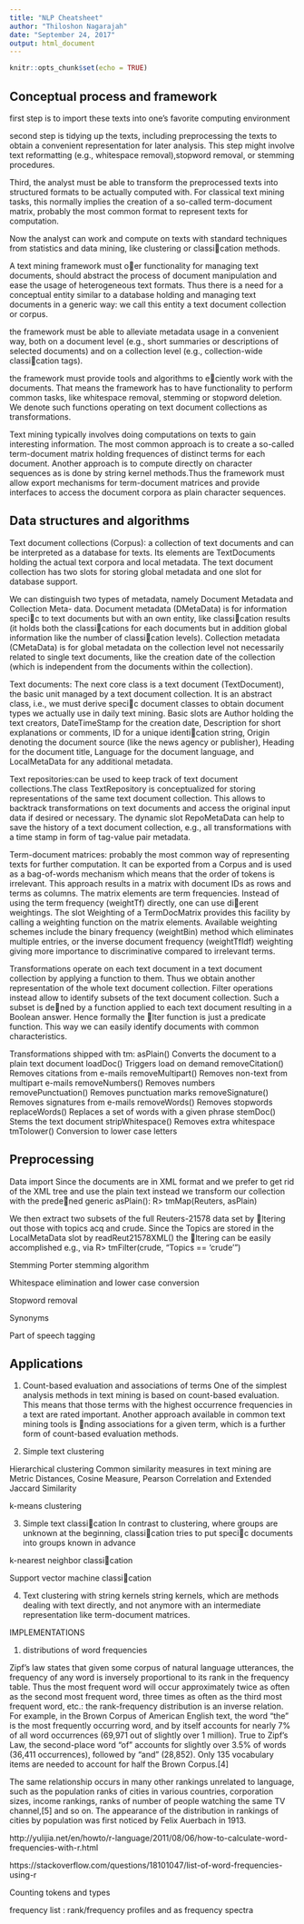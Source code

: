 ```yaml
---
title: "NLP Cheatsheet"
author: "Thiloshon Nagarajah"
date: "September 24, 2017"
output: html_document
---
```


```r
knitr::opts_chunk$set(echo = TRUE)
```

## Conceptual process and framework

first step is to import these texts into one's favorite computing environment


second step
is tidying up the texts, including preprocessing the texts to obtain a convenient representation
for later analysis. This step might involve text reformatting (e.g., whitespace removal),stopword removal, or stemming procedures. 

Third, the analyst must be able to transform
the preprocessed texts into structured formats to be actually computed with. For classical
text mining tasks, this normally implies the creation of a so-called term-document matrix,
probably the most common format to represent texts for computation. 

Now the analyst can
work and compute on texts with standard techniques from statistics and data mining, like
clustering or classication methods.


A text mining framework must oer functionality for managing text
documents, should abstract the process of document manipulation and ease the usage of
heterogeneous text formats. Thus there is a need for a conceptual entity similar to a database
holding and managing text documents in a generic way: we call this entity a text document
collection or corpus.

the framework must be able to alleviate metadata usage in a convenient
way, both on a document level (e.g., short summaries or descriptions of selected documents)
and on a collection level (e.g., collection-wide classication tags).

the framework must provide tools and
algorithms to eciently work with the documents. That means the framework has to have
functionality to perform common tasks, like whitespace removal, stemming or stopword deletion.
We denote such functions operating on text document collections as transformations.

Text mining typically involves doing computations on texts to gain interesting information.
The most common approach is to create a so-called term-document matrix holding frequences
of distinct terms for each document. Another approach is to compute directly on character
sequences as is done by string kernel methods.Thus the framework must allow export mechanisms for
term-document matrices and provide interfaces to access the document corpora as
plain character sequences.


## Data structures and algorithms

Text document collections (Corpus): a collection of text documents
and can be interpreted as a database for texts. Its elements are TextDocuments holding the
actual text corpora and local metadata. The text document collection has two slots for storing
global metadata and one slot for database support.

We can distinguish two types of metadata, namely Document Metadata and Collection Meta-
data. Document metadata (DMetaData) is for information specic to text documents but
with an own entity, like classication results (it holds both the classications for each documents
but in addition global information like the number of classication levels). Collection
metadata (CMetaData) is for global metadata on the collection level not necessarily related
to single text documents, like the creation date of the collection (which is independent from
the documents within the collection).

Text documents: The next core class is a text document (TextDocument), the basic unit managed by a text
document collection. It is an abstract class, i.e., we must derive specic document classes to
obtain document types we actually use in daily text mining. Basic slots are Author holding
the text creators, DateTimeStamp for the creation date, Description for short explanations
or comments, ID for a unique identication string, Origin denoting the document source (like
the news agency or publisher), Heading for the document title, Language for the document
language, and LocalMetaData for any additional metadata.

Text repositories:can be used to keep
track of text document collections.The class TextRepository is conceptualized for storing
representations of the same text document collection. This allows to backtrack transformations
on text documents and access the original input data if desired or necessary. The
dynamic slot RepoMetaData can help to save the history of a text document collection, e.g.,
all transformations with a time stamp in form of tag-value pair metadata.

Term-document matrices: probably the most common way of representing texts for further computation. It can
be exported from a Corpus and is used as a bag-of-words mechanism which means that the
order of tokens is irrelevant. This approach results in a matrix with document IDs as rows
and terms as columns. The matrix elements are term frequencies. 
Instead of using the term frequency (weightTf) directly, one can use dierent weightings. The
slot Weighting of a TermDocMatrix provides this facility by calling a weighting function on
the matrix elements. Available weighting schemes include the binary frequency (weightBin)
method which eliminates multiple entries, or the inverse document frequency (weightTfIdf)
weighting giving more importance to discriminative compared to irrelevant terms.

Transformations operate on each text document in a text document collection by applying a
function to them. Thus we obtain another representation of the whole text document collection.
Filter operations instead allow to identify subsets of the text document collection. Such
a subset is dened by a function applied to each text document resulting in a Boolean answer.
Hence formally the lter function is just a predicate function. This way we can easily identify
documents with common characteristics.


Transformations shipped with tm:
asPlain() Converts the document to a plain text document
loadDoc() Triggers load on demand
removeCitation() Removes citations from e-mails
removeMultipart() Removes non-text from multipart e-mails
removeNumbers() Removes numbers
removePunctuation() Removes punctuation marks
removeSignature() Removes signatures from e-mails
removeWords() Removes stopwords
replaceWords() Replaces a set of words with a given phrase
stemDoc() Stems the text document
stripWhitespace() Removes extra whitespace
tmTolower() Conversion to lower case letters


## Preprocessing

Data import
Since the documents are in XML format and we prefer to get rid of the XML tree and use
the plain text instead we transform our collection with the predened generic asPlain():
R> tmMap(Reuters, asPlain)

We then extract two subsets of the full Reuters-21578 data set by ltering out those with topics
acq and crude. Since the Topics are stored in the LocalMetaData slot by
readReut21578XML() the ltering can be easily accomplished e.g., via
R> tmFilter(crude, "Topics == 'crude'")

Stemming
Porter stemming algorithm

Whitespace elimination and lower case conversion

Stopword removal

Synonyms

Part of speech tagging


## Applications

1. Count-based evaluation and associations of terms
One of the simplest analysis methods in text mining is based on count-based evaluation. This
means that those terms with the highest occurrence frequencies in a text are rated important.
Another approach available in common text mining tools is nding associations for a given
term, which is a further form of count-based evaluation methods.


2. Simple text clustering

Hierarchical clustering
Common similarity measures in
text mining are Metric Distances, Cosine Measure, Pearson Correlation and Extended Jaccard
Similarity

k-means clustering



3. Simple text classication
In contrast to clustering, where groups are unknown at the beginning, classication tries to
put specic documents into groups known in advance

k-nearest neighbor classication

Support vector machine classication


4. Text clustering with string kernels
string kernels, which are methods dealing with text directly, and not
anymore with an intermediate representation like term-document matrices.




IMPLEMENTATIONS

1) distributions of word frequencies

Zipf's law states that given some corpus of natural language utterances, the frequency of any word is inversely proportional to its rank in the frequency table. Thus the most frequent word will occur approximately twice as often as the second most frequent word, three times as often as the third most frequent word, etc.: the rank-frequency distribution is an inverse relation. For example, in the Brown Corpus of American English text, the word "the" is the most frequently occurring word, and by itself accounts for nearly 7% of all word occurrences (69,971 out of slightly over 1 million). True to Zipf's Law, the second-place word "of" accounts for slightly over 3.5% of words (36,411 occurrences), followed by "and" (28,852). Only 135 vocabulary items are needed to account for half the Brown Corpus.[4]

The same relationship occurs in many other rankings unrelated to language, such as the population ranks of cities in various countries, corporation sizes, income rankings, ranks of number of people watching the same TV channel,[5] and so on. The appearance of the distribution in rankings of cities by population was first noticed by Felix Auerbach in 1913.

http://yulijia.net/en/howto/r-language/2011/08/06/how-to-calculate-word-frequencies-with-r.html

https://stackoverflow.com/questions/18101047/list-of-word-frequencies-using-r



Counting tokens and types

frequency list : rank/frequency profiles and as frequency spectra







